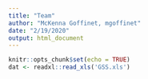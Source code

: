 ```yaml
---
title: "Team"
author: "McKenna Goffinet, mgoffinet"
date: "2/19/2020"
output: html_document
---
```


```r
knitr::opts_chunk$set(echo = TRUE)
dat <- readxl::read_xls('GSS.xls')
```

